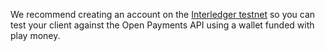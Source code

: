 We recommend creating an account on the [Interledger testnet](/snippets/before-you-begin) so you can test your client against the Open Payments API using a wallet funded with play money.
